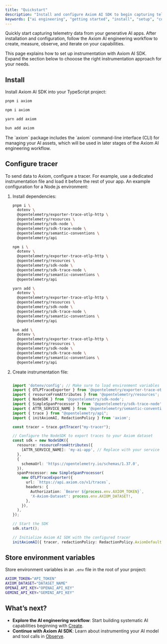 ```yaml
---
title: "Quickstart"
description: "Install and configure Axiom AI SDK to begin capturing telemetry from your generative AI applications."
keywords: ["ai engineering", "getting started", "install", "setup", "configuration", "opentelemetry"]
---
```



Quickly start capturing telemetry data from your generative AI apps. After installation and configuration, follow the Axiom AI engineering workflow to create, measure, observe, and iterate on your capabilities.

<Tip>
This page explains how to set up instrumentation with Axiom AI SDK. Expand the section below to chooose the right instrumentation approach for your needs.
</Tip>

<Accordion title="Choose your instrumentation approach">
<AIInstrumentationApproaches />
</Accordion>

<Prerequisites />

## Install

Install Axiom AI SDK into your TypeScript project:

<CodeGroup>

```bash pnpm
pnpm i axiom
```

```bash npm
npm i axiom
```

```bash yarn
yarn add axiom
```

```bash bun
bun add axiom
```

</CodeGroup>

<Info>
The `axiom` package includes the `axiom` command-line interface (CLI) for managing your AI assets, which will be used in later stages of the Axiom AI engineering workflow.
</Info>

## Configure tracer

To send data to Axiom, configure a tracer. For example, use a dedicated instrumentation file and load it before the rest of your app. An example configuration for a Node.js environment:

1. Install dependencies:

    <CodeGroup>

    ```bash pnpm
    pnpm i \
      dotenv \
      @opentelemetry/exporter-trace-otlp-http \
      @opentelemetry/resources \
      @opentelemetry/sdk-node \
      @opentelemetry/sdk-trace-node \
      @opentelemetry/semantic-conventions \
      @opentelemetry/api
    ```

    ```bash npm
    npm i \
      dotenv \
      @opentelemetry/exporter-trace-otlp-http \
      @opentelemetry/resources \
      @opentelemetry/sdk-node \
      @opentelemetry/sdk-trace-node \
      @opentelemetry/semantic-conventions \
      @opentelemetry/api
    ```

    ```bash yarn
    yarn add \
      dotenv \
      @opentelemetry/exporter-trace-otlp-http \
      @opentelemetry/resources \
      @opentelemetry/sdk-node \
      @opentelemetry/sdk-trace-node \
      @opentelemetry/semantic-conventions \
      @opentelemetry/api
    ```

    ```bash bun
    bun add \
      dotenv \
      @opentelemetry/exporter-trace-otlp-http \
      @opentelemetry/resources \
      @opentelemetry/sdk-node \
      @opentelemetry/sdk-trace-node \
      @opentelemetry/semantic-conventions \
      @opentelemetry/api
    ```

    </CodeGroup>

1. Create instrumentation file:

    ```typescript /src/instrumentation.ts

    import 'dotenv/config'; // Make sure to load environment variables
    import { OTLPTraceExporter } from '@opentelemetry/exporter-trace-otlp-http';
    import { resourceFromAttributes } from '@opentelemetry/resources';
    import { NodeSDK } from '@opentelemetry/sdk-node';
    import { SimpleSpanProcessor } from '@opentelemetry/sdk-trace-node';
    import { ATTR_SERVICE_NAME } from '@opentelemetry/semantic-conventions';
    import { trace } from "@opentelemetry/api";
    import { initAxiomAI, RedactionPolicy } from 'axiom';

    const tracer = trace.getTracer("my-tracer");

    // Configure the NodeSDK to export traces to your Axiom dataset
    const sdk = new NodeSDK({
      resource: resourceFromAttributes({
        [ATTR_SERVICE_NAME]: 'my-ai-app', // Replace with your service name
      },
      {
        schemaUrl: 'https://opentelemetry.io/schemas/1.37.0',
      }),
      spanProcessor: new SimpleSpanProcessor(
        new OTLPTraceExporter({
          url: `https://api.axiom.co/v1/traces`,
          headers: {
            Authorization: `Bearer ${process.env.AXIOM_TOKEN}`,
            'X-Axiom-Dataset': process.env.AXIOM_DATASET!,
          },
        }),
      ),
    });

    // Start the SDK
    sdk.start();

    // Initialize Axiom AI SDK with the configured tracer
    initAxiomAI({ tracer, redactionPolicy: RedactionPolicy.AxiomDefault });
    ```

## Store environment variables

Store environment variables in an `.env` file in the root of your project:

```bash .env
AXIOM_TOKEN="API_TOKEN"
AXIOM_DATASET="DATASET_NAME"
OPENAI_API_KEY="OPENAI_API_KEY"
GEMINI_API_KEY="GEMINI_API_KEY"
```

<Info>
<ReplaceDatasetToken />
</Info>

## What’s next?

- **Explore the AI engineering workflow**: Start building systematic AI capabilities beginning with [Create](/ai-engineering/create).
- **Continue with Axiom AI SDK**: Learn about instrumenting your AI model and tool calls in [Observe](/ai-engineering/observe).
